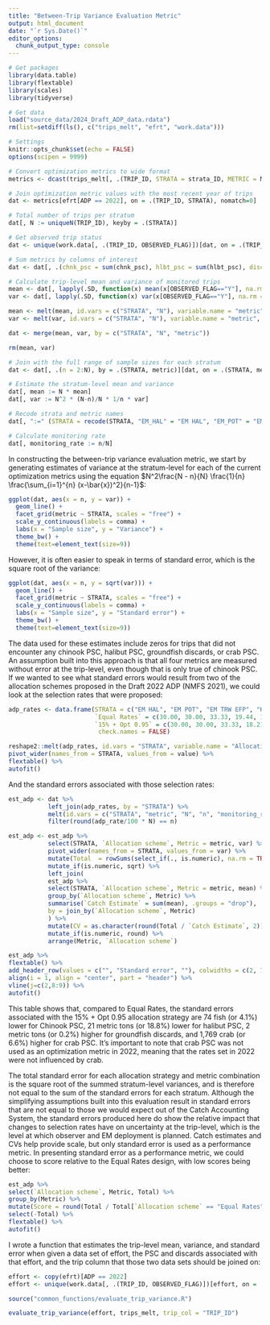 ```yaml
---
title: "Between-Trip Variance Evaluation Metric"
output: html_document
date: "`r Sys.Date()`"
editor_options: 
  chunk_output_type: console
---
```


```r
# Get packages
library(data.table)
library(flextable)
library(scales)
library(tidyverse)

# Get data
load("source_data/2024_Draft_ADP_data.rdata")
rm(list=setdiff(ls(), c("trips_melt", "efrt", "work.data")))

# Settings
knitr::opts_chunk$set(echo = FALSE)
options(scipen = 9999)
```

```r
# Convert optimization metrics to wide format
metrics <- dcast(trips_melt[, .(TRIP_ID, STRATA = strata_ID, METRIC = Metric, VALUE = Value)], TRIP_ID + STRATA ~ METRIC, value.var = "VALUE")

# Join optimization metric values with the most recent year of trips
dat <- metrics[efrt[ADP == 2022], on = .(TRIP_ID, STRATA), nomatch=0]

# Total number of trips per stratum
dat[, N := uniqueN(TRIP_ID), keyby = .(STRATA)]

# Get observed trip status
dat <- unique(work.data[, .(TRIP_ID, OBSERVED_FLAG)])[dat, on = .(TRIP_ID)]

# Sum metrics by columns of interest
dat <- dat[, .(chnk_psc = sum(chnk_psc), hlbt_psc = sum(hlbt_psc), discard = sum(discard), crab_psc = sum(crab_psc)), by = .(TRIP_ID, STRATA, OBSERVED_FLAG, N)]

# Calculate trip-level mean and variance of monitored trips
mean <- dat[, lapply(.SD, function(x) mean(x[OBSERVED_FLAG=="Y"], na.rm = TRUE)), .SDcols = c("chnk_psc", "hlbt_psc", "discard", "crab_psc"), keyby = c("STRATA", "N")]
var <- dat[, lapply(.SD, function(x) var(x[OBSERVED_FLAG=="Y"], na.rm = TRUE)), .SDcols = c("chnk_psc", "hlbt_psc", "discard", "crab_psc"), keyby = c("STRATA", "N")]

mean <- melt(mean, id.vars = c("STRATA", "N"), variable.name = "metric", value.name = "mean")
var <- melt(var, id.vars = c("STRATA", "N"), variable.name = "metric", value.name = "var")

dat <- merge(mean, var, by = c("STRATA", "N", "metric"))

rm(mean, var)

# Join with the full range of sample sizes for each stratum  
dat <- dat[, .(n = 2:N), by = .(STRATA, metric)][dat, on = .(STRATA, metric)]

# Estimate the stratum-level mean and variance  
dat[, mean := N * mean]
dat[, var := N^2 * (N-n)/N * 1/n * var]

# Recode strata and metric names
dat[, ":=" (STRATA = recode(STRATA, "EM_HAL" = "EM HAL", "EM_POT" = "EM POT", "EM_TRW_EFP" = "EM TRW EFP"), metric = recode(metric, "chnk_psc" = "Chinook PSC", "hlbt_psc" = "Halibut PSC", "discard" = "Groundfish discards", "crab_psc" = "Crab PSC"))]

# Calculate monitoring rate
dat[, monitoring_rate := n/N]
```

In constructing the between-trip variance evaluation metric, we start by generating estimates of variance at the stratum-level for each of the current optimization metrics using the equation $N^2\frac{N - n}{N} \frac{1}{n} \frac{\sum_{i=1}^{n} (x-\bar{x})^2}{n-1}$:  
```r
ggplot(dat, aes(x = n, y = var)) +
  geom_line() +
  facet_grid(metric ~ STRATA, scales = "free") +
  scale_y_continuous(labels = comma) +
  labs(x = "Sample size", y = "Variance") +
  theme_bw() +
  theme(text=element_text(size=9))
```

However, it is often easier to speak in terms of standard error, which is the square root of the variance:  
```r
ggplot(dat, aes(x = n, y = sqrt(var))) +
  geom_line() +
  facet_grid(metric ~ STRATA, scales = "free") +
  scale_y_continuous(labels = comma) +
  labs(x = "Sample size", y = "Standard error") +
  theme_bw() +
  theme(text=element_text(size=9))
```

The data used for these estimates include zeros for trips that did not encounter any chinook PSC, halibut PSC, groundfish discards, or crab PSC. An assumption built into this approach is that all four metrics are measured without error at the trip-level, even though that is only true of chinook PSC. If we wanted to see what standard errors would result from two of the allocation schemes proposed in the Draft 2022 ADP (NMFS 2021), we could look at the selection rates that were proposed:  
```r
adp_rates <- data.frame(STRATA = c("EM HAL", "EM POT", "EM TRW EFP", "HAL", "POT", "TRW"),
                        `Equal Rates` = c(30.00, 30.00, 33.33, 19.44, 19.44, 19.44),
                        `15% + Opt 0.95` = c(30.00, 30.00, 33.33, 18.21, 17.48, 28.10),
                         check.names = FALSE)

reshape2::melt(adp_rates, id.vars = "STRATA", variable.name = "Allocation scheme") %>% 
pivot_wider(names_from = STRATA, values_from = value) %>% 
flextable() %>% 
autofit()
```

And the standard errors associated with those selection rates:  
```r
est_adp <- dat %>% 
           left_join(adp_rates, by = "STRATA") %>% 
           melt(id.vars = c("STRATA", "metric", "N", "n", "monitoring_rate", "mean", "var"), measure.vars = c("Equal Rates", "15% + Opt 0.95"), variable.name = "Allocation scheme", value.name = "adp_rate") %>% 
           filter(round(adp_rate/100 * N) == n)

est_adp <- est_adp %>% 
           select(STRATA, `Allocation scheme`, Metric = metric, var) %>% 
           pivot_wider(names_from = STRATA, values_from = var) %>% 
           mutate(Total  = rowSums(select_if(., is.numeric), na.rm = TRUE)) %>% 
           mutate_if(is.numeric, sqrt) %>%
           left_join(
           est_adp %>% 
           select(STRATA, `Allocation scheme`, Metric = metric, mean) %>% 
           group_by(`Allocation scheme`, Metric) %>% 
           summarise(`Catch Estimate` = sum(mean), .groups = "drop"),
           by = join_by(`Allocation scheme`, Metric)
           ) %>% 
           mutate(CV = as.character(round(Total / `Catch Estimate`, 2))) %>% 
           mutate_if(is.numeric, round) %>%
           arrange(Metric, `Allocation scheme`) 

est_adp %>% 
flextable() %>% 
add_header_row(values = c("", "Standard error", ""), colwidths = c(2, 7, 2), top = TRUE) %>% 
align(i = 1, align = "center", part = "header") %>% 
vline(j=c(2,8:9)) %>% 
autofit()
```

This table shows that, compared to Equal Rates, the standard errors associated with the 15% + Opt 0.95 allocation strategy are 74 fish (or 4.1%) lower for Chinook PSC, 21 metric tons (or 18.8%) lower for halibut PSC, 2 metric tons (or 0.2%) higher for groundfish discards, and 1,769 crab (or 6.6%) higher for crab PSC. It's important to note that crab PSC was not used as an optimization metric in 2022, meaning that the rates set in 2022 were not influenced by crab.  

The total standard error for each allocation strategy and metric combination is the square root of the summed stratum-level variances, and is therefore not equal to the sum of the standard errors for each stratum. Although the simplifying assumptions built into this evaluation result in standard errors that are not equal to those we would expect out of the Catch Accounting System, the standard errors produced here do show the relative impact that changes to selection rates have on uncertainty at the trip-level, which is the level at which observer and EM deployment is planned. Catch estimates and CVs help provide scale, but only standard error is used as a performance metric. In presenting standard error as a performance metric, we could choose to score relative to the Equal Rates design, with low scores being better:   
```r
est_adp %>%
select(`Allocation scheme`, Metric, Total) %>%
group_by(Metric) %>%
mutate(Score = round(Total / Total[`Allocation scheme` == "Equal Rates"], 2)) %>%
select(-Total) %>%
flextable() %>%
autofit()
```

I wrote a function that estimates the trip-level mean, variance, and standard error when given a data set of effort, the PSC and discards associated with that effort, and the trip column that those two data sets should be joined on:  
```r
effort <- copy(efrt)[ADP == 2022]
effort <- unique(work.data[, .(TRIP_ID, OBSERVED_FLAG)])[effort, on = .(TRIP_ID)]

source("common_functions/evaluate_trip_variance.R")
```

```r
evaluate_trip_variance(effort, trips_melt, trip_col = "TRIP_ID")
```
